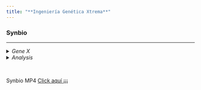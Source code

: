 ```yaml
---
title: "**Ingeniería Genética Xtrema**"
---
```


### Synbio
___
<details> 
<summary> *Gene X* </summary>


>FS001574.1 FS001574 library AE0 Solanum melongena cDNA clone AE003K21 3', mRNA sequence
CCACTTCTGGGAGAAAGGGAATATATTAAAGGAACACATTCCACAAAGAACAGATAATCCCAAGCAGAGT
TGGAATTCATCTATTGACCTTATACTTGGGACCTGTTGGCTAAGCACCACAGGATAGTAAAGAACCGGGG
AAGCAAGAGCGCTAAACAAGGTTCAACGTTATTATACATTCACAACAGAACAAAACAAGAGACACATATA
CCAGTCACTAAAGACTCATCCCGGGAATGTGAAGAGGTCGGCAATCCAGTTGAACACCTAACAAAACTAT
AGCCCTTAAATCACATCAAACATCCACACATTAGTGGTCCGAGAGAACACTTTATTCTAAACTGTTTTAT
CTAACAACAGAGAACAGGATCATATCAGCAGCACCAGCACACTTCGCCACCACCCAGTGAACTGCCACGT
TACTGAACTGATGCCATGTGAATAATCAAGTCCACCACTCGCGTGCTGTAACCCCATTCGTTGTCGTACC
ATGCAACAACCTTGACAAATTTCTTGCTCAATGCAATTCCAGCCTTGGCATCAAATATGCTTGATCTATT
GTCTCCCACAAAATCCGTGGATACCACATCATCTTCAGTGTAACCTAGAATTCCCTTCAATTTTCCT


[Source](https://www.ncbi.nlm.nih.gov/nuccore/FS001574.1/)


</details>


<details> 
<summary> *Analysis* </summary>


AUG


</details>


<br>


Synbio MP4 [Click aquí ¡¡¡](https://gennbio.github.io/I.G.X.5.mp4)


